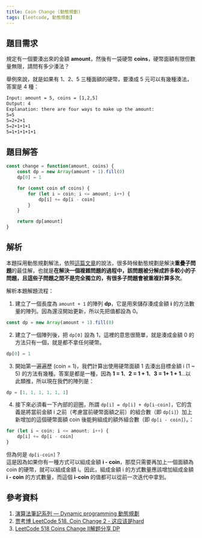 ```yaml
---
title: Coin Change (動態規劃)
tags: [leetcode, 動態規劃]
---
```

## 題目需求
規定有一個要湊出來的金額 **amount**，然後有一袋硬幣 **coins**，硬幣面額有限但數量無限，請問有多少湊法？

舉例來說，就是如果有 1、2、5 三種面額的硬幣，要湊成 5 元可以有幾種湊法，答案是 4 種：
```xml title='官方範例'
Input: amount = 5, coins = [1,2,5]
Output: 4
Explanation: there are four ways to make up the amount:
5=5
5=2+2+1
5=2+1+1+1
5=1+1+1+1+1
```

## 題目解答
```js
const change = function(amount, coins) {
    const dp = new Array(amount + 1).fill(0)
    dp[0] = 1

    for (const coin of coins) {
        for (let i = coin; i <= amount; i++) {
            dp[i] += dp[i - coin]
        }
    }

    return dp[amount]
}
```

## 解析
本題採用動態規劃解法，依照[這篇文章](https://medium.com/%E6%8A%80%E8%A1%93%E7%AD%86%E8%A8%98/%E6%BC%94%E7%AE%97%E6%B3%95%E7%AD%86%E8%A8%98%E7%B3%BB%E5%88%97-dynamic-programming-%E5%8B%95%E6%85%8B%E8%A6%8F%E5%8A%83-de980ca4a2d3)的說法，很多時候動態規劃是解決**重疊子問題**的最佳解，也就是**在解決一個複雜問題的過程中，該問題被分解成許多較小的子問題，且這些子問題之間不是完全獨立的，有很多子問題會被重複計算多次**。

解析本題解題流程：
1. 建立了一個長度為 `amount + 1` 的陣列 **dp**，它是用來儲存湊成金額 **i** 的方法數量的陣列。因為還沒開始更新，所以先把值都設為 0。
```js
const dp = new Array(amount + 1).fill(0)
```

2. 建立了一個陣列後，把 `dp[0]` 設為 1，這裡的意思很簡單，就是湊成金額 0 的方法只有一個，就是都不拿任何硬幣。
```js
dp[0] = 1
```

3. 開始第一遍遍歷 (coin = 1)，我們計算出使用硬幣面額 1 去湊出目標金額 i (1 ~ 5) 的方法有幾種。答案是都是一種，因為 **1 = 1**、**2 = 1 + 1**、**3 = 1+ 1 + 1**...以此類推，所以現在我們的陣列是：
```js
dp = [1, 1, 1, 1, 1, 1]
```

4. 接下來必須看一下內部的迴圈，所謂 `dp[i] = dp[i] + dp[i-coin]`，它的含義是將當前金額 i 之前（考慮當前硬幣面額之前）的組合數（即 `dp[i]`）加上新增加的這個硬幣面額 coin 後能夠組成的額外組合數（即 `dp[i - coin]`）。：
```js
for (let i = coin; i <= amount; i++) {
    dp[i] += dp[i - coin]
}
```
但為何是 `dp[i-coin]`？  
這是因為如果你有一種方式可以組成金額 **i - coin**，那麼只需要再加上一個面額為 coin 的硬幣，就可以組成金額 i。因此，組成金額 i 的方式數量應該增加組成金額 **i - coin** 的方式數量，而這個 **i-coin** 的值都可以從前一次迭代中拿到。


## 參考資料
1. [演算法筆記系列 — Dynamic programming 動態規劃](https://medium.com/%E6%8A%80%E8%A1%93%E7%AD%86%E8%A8%98/%E6%BC%94%E7%AE%97%E6%B3%95%E7%AD%86%E8%A8%98%E7%B3%BB%E5%88%97-dynamic-programming-%E5%8B%95%E6%85%8B%E8%A6%8F%E5%8A%83-de980ca4a2d3)
2. [贾考博 LeetCode 518. Coin Change 2 - 这应该是hard](https://www.youtube.com/watch?v=UHFmiLSmXHg)
3. [LeetCode 518 Coins Change II解题分享 DP](https://www.youtube.com/watch?v=qWhw41UR8RI)
